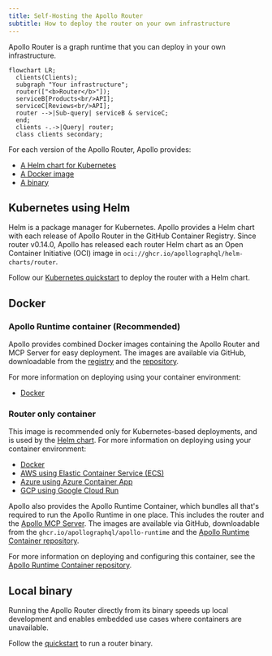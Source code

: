 ```yaml
---
title: Self-Hosting the Apollo Router
subtitle: How to deploy the router on your own infrastructure
---
```


Apollo Router is a graph runtime that you can deploy in your own infrastructure.

```mermaid
flowchart LR;
  clients(Clients);
  subgraph "Your infrastructure";
  router(["<b>Router</b>"]);
  serviceB[Products<br/>API];
  serviceC[Reviews<br/>API];
  router -->|Sub-query| serviceB & serviceC;
  end;
  clients -.->|Query| router;
  class clients secondary;
```

For each version of the Apollo Router, Apollo provides:

- [A Helm chart for Kubernetes](#kubernetes-using-helm)
- [A Docker image](#container)
- [A binary](#local-binary)

## Kubernetes using Helm

Helm is a package manager for Kubernetes. Apollo provides a Helm chart with each release of Apollo Router in the GitHub Container Registry. Since router v0.14.0, Apollo has released each router Helm chart as an Open Container Initiative (OCI) image in `oci://ghcr.io/apollographql/helm-charts/router`.

Follow our [Kubernetes quickstart](/graphos/routing/kubernetes/quickstart) to deploy the router with a Helm chart.

## Docker

### Apollo Runtime container (Recommended)

Apollo provides combined Docker images containing the Apollo Router and MCP Server for easy deployment. The images are available via GitHub, downloadable from the [registry](https://github.com/apollographql/apollo-runtime/pkgs/container/apollo-runtime`) and the [repository](https://github.com/apollographql/apollo-runtime).

For more information on deploying using your container environment:

- [Docker](/graphos/routing/self-hosted/containerization/docker)

### Router only container

This image is recommended only for Kubernetes-based deployments, and is used by the [Helm chart](/router/containerization/kubernetes/). For more information on deploying using your container environment:

- [Docker](/graphos/routing/self-hosted/containerization/docker_router_only)
- [AWS using Elastic Container Service (ECS)](/graphos/routing/self-hosted/containerization/aws)
- [Azure using Azure Container App](/graphos/routing/self-hosted/containerization/azure)
- [GCP using Google Cloud Run](/graphos/routing/self-hosted/containerization/gcp)

Apollo also provides the Apollo Runtime Container, which bundles all that's required to run the Apollo Runtime in one place. This includes the router and the [Apollo MCP Server](/apollo-mcp-server).
The images are available via GitHub, downloadable from the `ghcr.io/apollographql/apollo-runtime` and the [Apollo Runtime Container repository](https://github.com/apollographql/apollo-runtime).

For more information on deploying and configuring this container, see the [Apollo Runtime Container repository](https://github.com/apollographql/apollo-runtime).

## Local binary

Running the Apollo Router directly from its binary speeds up local development and enables embedded use cases where containers are unavailable. 

Follow the [quickstart](/graphos/routing/get-started) to run a router binary.
